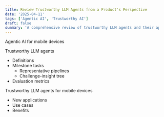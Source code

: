 ```yaml
---
title: Review Trustworthy LLM Agents from a Product's Perspective
date: '2025-04-11'
tags: ['Agentic AI', 'Trustworthy AI']
draft: false
summary: 'A comprehensive review of trustworthy LLM agents and their applications in products.'
---
```


Agentic AI for mobile devices

Trustworthy LLM agents
- Definitions 
- Milestone tasks
    - Representative pipelines
    - Challenge-insight tree
- Evaluation metrics

Trustworthy LLM agents for mobile devices
- New applications
- Use cases
- Benefits
